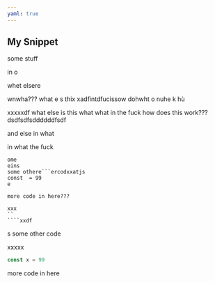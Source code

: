 ```yaml
---
yaml: true
---
```


## My Snippet

some stuff

in o

whet elsere

wnwha??? what e
s
thix xadfintdfucissow dohwht o nuhe k hù

xxxxxdf what else is this what what in the fuck how does this work???dsdfsdfsddddddfsdf

and else in what

in what the fuck

```
ome 
eins
some othere```ercodxxatjs
const  = 99
e

more code in here???

xxx
``
````xxdf
```

s
some other code

xxxxx

```js
const x = 99
```

more code in here